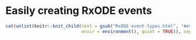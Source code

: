 # Easily creating RxODE events {#et}

```r
cat(unlist(knitr::knit_child(text = gsub("RxODE-event-types.html", "#events", readLines("RxODE/vignettes/events-et.Rmdh")),
                             envir = environment(), quiet = TRUE)), sep="\n")
```

